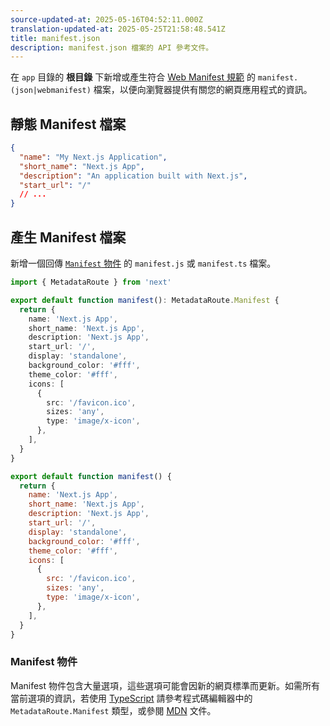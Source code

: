 ```yaml
---
source-updated-at: 2025-05-16T04:52:11.000Z
translation-updated-at: 2025-05-25T21:58:48.541Z
title: manifest.json
description: manifest.json 檔案的 API 參考文件。
---
```


在 `app` 目錄的 **根目錄** 下新增或產生符合 [Web Manifest 規範](https://developer.mozilla.org/docs/Web/Manifest) 的 `manifest.(json|webmanifest)` 檔案，以便向瀏覽器提供有關您的網頁應用程式的資訊。

## 靜態 Manifest 檔案

```json filename="app/manifest.json | app/manifest.webmanifest"
{
  "name": "My Next.js Application",
  "short_name": "Next.js App",
  "description": "An application built with Next.js",
  "start_url": "/"
  // ...
}
```

## 產生 Manifest 檔案

新增一個回傳 [`Manifest` 物件](#manifest-object) 的 `manifest.js` 或 `manifest.ts` 檔案。

```ts filename="app/manifest.ts" switcher
import { MetadataRoute } from 'next'

export default function manifest(): MetadataRoute.Manifest {
  return {
    name: 'Next.js App',
    short_name: 'Next.js App',
    description: 'Next.js App',
    start_url: '/',
    display: 'standalone',
    background_color: '#fff',
    theme_color: '#fff',
    icons: [
      {
        src: '/favicon.ico',
        sizes: 'any',
        type: 'image/x-icon',
      },
    ],
  }
}
```

```js filename="app/manifest.js" switcher
export default function manifest() {
  return {
    name: 'Next.js App',
    short_name: 'Next.js App',
    description: 'Next.js App',
    start_url: '/',
    display: 'standalone',
    background_color: '#fff',
    theme_color: '#fff',
    icons: [
      {
        src: '/favicon.ico',
        sizes: 'any',
        type: 'image/x-icon',
      },
    ],
  }
}
```

### Manifest 物件

Manifest 物件包含大量選項，這些選項可能會因新的網頁標準而更新。如需所有當前選項的資訊，若使用 [TypeScript](https://nextjs.org/docs/app/building-your-application/configuring/typescript#typescript-plugin) 請參考程式碼編輯器中的 `MetadataRoute.Manifest` 類型，或參閱 [MDN](https://developer.mozilla.org/docs/Web/Manifest) 文件。
